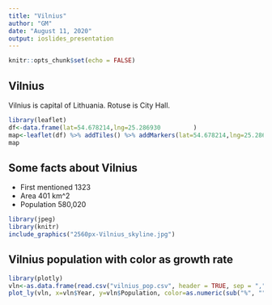 ```yaml
---
title: "Vilnius"
author: "GM"
date: "August 11, 2020"
output: ioslides_presentation
---
```


```r
knitr::opts_chunk$set(echo = FALSE)
```

## Vilnius

Vilnius is capital of Lithuania. Rotuse is City Hall.

```r
library(leaflet)
df<-data.frame(lat=54.678214,lng=25.286930         )
map<-leaflet(df) %>% addTiles() %>% addMarkers(lat=54.678214,lng=25.286930 , popup = "Rotuse - City Hall")
map
```

## Some facts about Vilnius

- First mentioned	1323
- Area 401 km^2 
- Population 580,020

```r
library(jpeg)
library(knitr)
include_graphics("2560px-Vilnius_skyline.jpg")
```

## Vilnius population with color as growth rate

```r
library(plotly)
vln<-as.data.frame(read.csv("vilnius_pop.csv", header = TRUE, sep = ","))
plot_ly(vln, x=vln$Year, y=vln$Population, color=as.numeric(sub("%", "", vln$Growth.Rate)),mode = 'markers', width=4)
```



